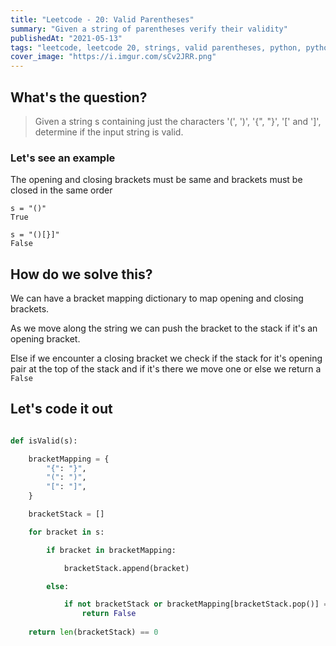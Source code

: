 ```yaml
---
title: "Leetcode - 20: Valid Parentheses"
summary: "Given a string of parentheses verify their validity"
publishedAt: "2021-05-13"
tags: "leetcode, leetcode 20, strings, valid parentheses, python, python3, programming, dsa, algorithms, coding, interviews"
cover_image: "https://i.imgur.com/sCv2JRR.png"
---
```


## What's the question?

<blockquote>
  Given a string s containing just the characters '(', ')', '{", "}', '[' and
  ']', determine if the input string is valid.
</blockquote>

### Let's see an example

The opening and closing brackets must be same and brackets must be closed in the same order

```dart:example
s = "()"
True

s = "()[}]"
False
```


## How do we solve this?

We can have a bracket mapping dictionary to map opening and closing brackets.

As we move along the string we can push the bracket to the stack if it's an opening bracket.

Else if we encounter a closing bracket we check if the stack for it's opening pair at the top of the stack and if it's there we move one or else we return a `False`

## Let's code it out

```dart:valid_parentheses.py

def isValid(s):

    bracketMapping = {
        "{": "}",
        "(": ")",
        "[": "]",
    }

    bracketStack = []

    for bracket in s:

        if bracket in bracketMapping:

            bracketStack.append(bracket)

        else:

            if not bracketStack or bracketMapping[bracketStack.pop()] == bracket:
                return False
    
    return len(bracketStack) == 0

```
